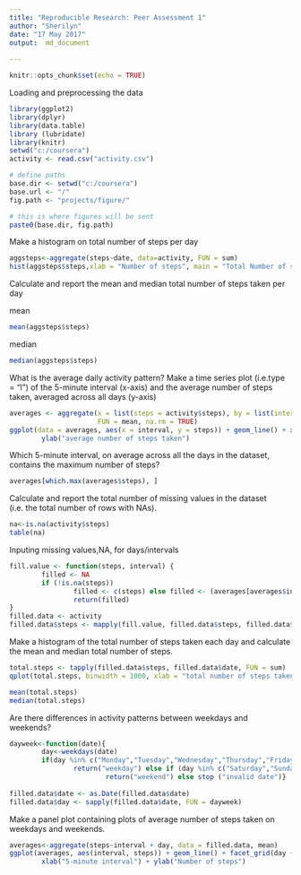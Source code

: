 ---
title: "Reproducible Research: Peer Assessment 1"
author: "Sherilyn"
date: "17 May 2017"
output:  md_document
   
---

```{r setup, include=FALSE}
knitr::opts_chunk$set(echo = TRUE)

```


Loading and preprocessing the data

```{r loaddata}
library(ggplot2)
library(dplyr)
library(data.table)
library (lubridate)
library(knitr)
setwd("c:/coursera")
activity <- read.csv("activity.csv")

# define paths
base.dir <- setwd("c:/coursera")
base.url <- "/"
fig.path <- "projects/figure/"

# this is where figures will be sent
paste0(base.dir, fig.path)

```


Make a histogram on total number of steps per day

```{r}
aggsteps<-aggregate(steps~date, data=activity, FUN = sum)
hist(aggsteps$steps,xlab = "Number of steps", main = "Total Number of steps per day")
```

Calculate and report the mean and median total number of steps taken per day

mean
```{r}
mean(aggsteps$steps)
```

median
```{r}
median(aggsteps$steps)
```


What is the average daily activity pattern? Make a time series plot (i.e.type = "l") of the 5-minute interval (x-axis) and the average number of steps taken, averaged across all days (y-axis)

```{r}
averages <- aggregate(x = list(steps = activity$steps), by = list(interval = activity$interval), 
                      FUN = mean, na.rm = TRUE)
ggplot(data = averages, aes(x = interval, y = steps)) + geom_line() + xlab("5-minute interval") + 
        ylab("average number of steps taken")
```


Which 5-minute interval, on average across all the days in the dataset, contains the maximum number of steps?

```{r}
averages[which.max(averages$steps), ]
```


Calculate and report the total number of missing values in the dataset (i.e. the total number of rows with NAs).

```{r}
na<-is.na(activity$steps)
table(na)
```


Inputing missing values,NA, for days/intervals

```{r}
fill.value <- function(steps, interval) {
        filled <- NA
        if (!is.na(steps)) 
                filled <- c(steps) else filled <- (averages[averages$interval == interval, "steps"])
                return(filled)
}
filled.data <- activity
filled.data$steps <- mapply(fill.value, filled.data$steps, filled.data$interval)
```


Make a histogram of the total number of steps taken each day and calculate the mean and median total number of steps.

```{r}
total.steps <- tapply(filled.data$steps, filled.data$date, FUN = sum)
qplot(total.steps, binwidth = 1000, xlab = "total number of steps taken each day")

mean(total.steps)
median(total.steps)
```


Are there differences in activity patterns between weekdays and weekends? 

```{r}
dayweek<-function(date){
        day<-weekdays(date)
        if(day %in% c("Monday","Tuesday","Wednesday","Thursday","Friday"))
                return("weekday") else if (day %in% c("Saturday","Sunday"))
                        return("weekend") else stop ("invalid date")}
        
filled.data$date <- as.Date(filled.data$date)
filled.data$day <- sapply(filled.data$date, FUN = dayweek) 
```

        
Make a panel plot containing plots of average number of steps taken on weekdays and weekends. 

```{r}
averages<-aggregate(steps~interval + day, data = filled.data, mean)
ggplot(averages, aes(interval, steps)) + geom_line() + facet_grid(day ~ .) + 
        xlab("5-minute interval") + ylab("Number of steps")
```


